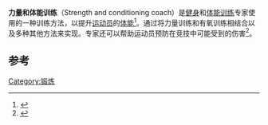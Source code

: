 {{expand english|time=2020-02-16}}
'''力量和体能训练'''（Strength and conditioning coach）是[[健身|健身]]和[[体能训练|体能训练]]专家使用的一种训练方法，以提升[[运动员|运动员]]的[[体能|体能]]<ref name="auto">{{Cite news|url=http://www.eis2win.co.uk/expertise/strength-conditioning/|title=Strength & Conditioning - English Institute of Sport|work=English Institute of Sport|access-date=16 May 2017|language=en-GB}}</ref>。通过将力量训练和有氧训练相结合以及多种其他方法来实现。专家还可以帮助运动员预防在竞技中可能受到的伤害<ref>{{cite web|title=Strength and conditioning coach|url=http://www.humankinetics.com/excerpts/excerpts/strength-and-conditioning-coach|publisher=Human Kinetics|access-date=10 March 2014|date=2011-08-25}}</ref>。

== 参考 ==
{{refs}}
{{Commonscat|Upstream_fitness}}

{{sport-stub}}
[[Category:锻炼|Category:锻炼]]